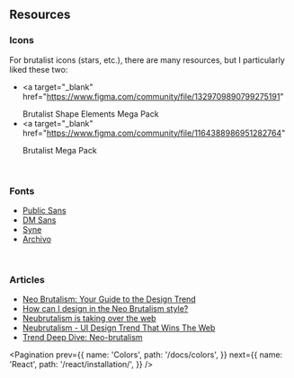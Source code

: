 
## Resources

### Icons

For brutalist icons (stars, etc.), there are many resources, but I particularly liked these two:

- <a
    target="_blank"
    href="https://www.figma.com/community/file/1329709890799275191"
  >
    Brutalist Shape Elements Mega Pack
  </a>
- <a
    target="_blank"
    href="https://www.figma.com/community/file/1164388986951282764"
  >
    Brutalist Mega Pack
  </a>

<br />

### Fonts

- <a href="https://fonts.google.com/specimen/Public+Sans" target="_blank">
    Public Sans
  </a>
- <a href="https://fonts.google.com/specimen/DM+Sans" target="_blank">
    DM Sans
  </a>
- <a href="https://fonts.google.com/specimen/Syne" target="_blank">
    Syne
  </a>
- <a href="https://fonts.google.com/specimen/Archivo" target="_blank">
    Archivo
  </a>

<br />

### Articles
- <a href="https://blog.hubspot.com/website/neo-brutalism" target='_blank'>Neo Brutalism: Your Guide to the Design Trend</a>
- <a href="https://medium.com/@sepidy/how-can-i-design-in-the-neo-brutalism-style-d85c458042de" target='_blank'>How can I design in the Neo Brutalism style?</a>
- <a href="https://hype4.academy/articles/design/neubrutalism-is-taking-over-web" target='_blank'>Neubrutalism is taking over the web</a>
- <a href="https://dodonut.com/blog/neubrutalism-web-design-trend/" target='_blank'>Neubrutalism - UI Design Trend That Wins The Web</a>
- <a href="https://author.envato.com/hub/trend-deep-dive-neo-brutalism/" target='_blank'>Trend Deep Dive: Neo-brutalism</a>

<Pagination
  prev={{
    name: 'Colors',
    path: '/docs/colors',
  }}
  next={{
    name: 'React',
    path: '/react/installation/',
  }}
/>
